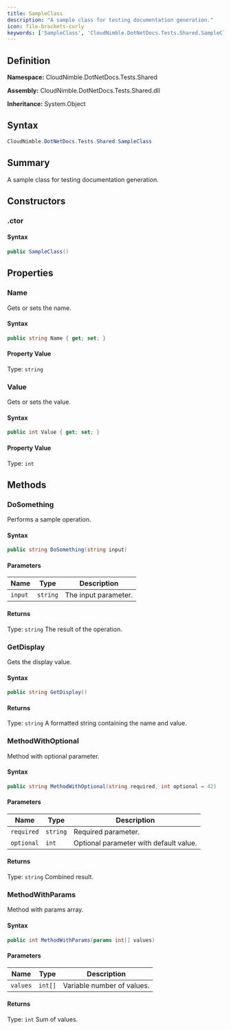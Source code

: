 ```yaml
---
title: SampleClass
description: "A sample class for testing documentation generation."
icon: file-brackets-curly
keywords: ['SampleClass', 'CloudNimble.DotNetDocs.Tests.Shared.SampleClass', 'CloudNimble.DotNetDocs.Tests.Shared', 'class', 'System.Object']
---
```


## Definition

**Namespace:** CloudNimble.DotNetDocs.Tests.Shared

**Assembly:** CloudNimble.DotNetDocs.Tests.Shared.dll

**Inheritance:** System.Object

## Syntax

```csharp
CloudNimble.DotNetDocs.Tests.Shared.SampleClass
```

## Summary

A sample class for testing documentation generation.

## Constructors

### .ctor

#### Syntax

```csharp
public SampleClass()
```

## Properties

### Name

Gets or sets the name.

#### Syntax

```csharp
public string Name { get; set; }
```

#### Property Value

Type: `string`

### Value

Gets or sets the value.

#### Syntax

```csharp
public int Value { get; set; }
```

#### Property Value

Type: `int`

## Methods

### DoSomething

Performs a sample operation.

#### Syntax

```csharp
public string DoSomething(string input)
```

#### Parameters

| Name | Type | Description |
|------|------|-------------|
| `input` | `string` | The input parameter. |

#### Returns

Type: `string`
The result of the operation.

### GetDisplay

Gets the display value.

#### Syntax

```csharp
public string GetDisplay()
```

#### Returns

Type: `string`
A formatted string containing the name and value.

### MethodWithOptional

Method with optional parameter.

#### Syntax

```csharp
public string MethodWithOptional(string required, int optional = 42)
```

#### Parameters

| Name | Type | Description |
|------|------|-------------|
| `required` | `string` | Required parameter. |
| `optional` | `int` | Optional parameter with default value. |

#### Returns

Type: `string`
Combined result.

### MethodWithParams

Method with params array.

#### Syntax

```csharp
public int MethodWithParams(params int[] values)
```

#### Parameters

| Name | Type | Description |
|------|------|-------------|
| `values` | `int[]` | Variable number of values. |

#### Returns

Type: `int`
Sum of values.

